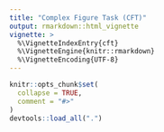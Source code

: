 ```yaml
---
title: "Complex Figure Task (CFT)"
output: rmarkdown::html_vignette
vignette: >
  %\VignetteIndexEntry{cft}
  %\VignetteEngine{knitr::rmarkdown}
  %\VignetteEncoding{UTF-8}
---
```


```r
knitr::opts_chunk$set(
  collapse = TRUE,
  comment = "#>"
)
devtools::load_all(".")
```